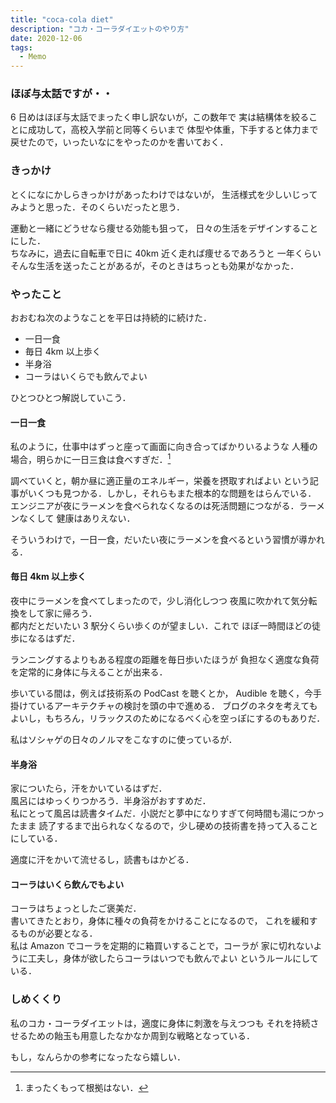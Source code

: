 ```yaml
---
title: "coca-cola diet"
description: "コカ・コーラダイエットのやり方"
date: 2020-12-06
tags:
  - Memo
---
```


### ほぼ与太話ですが・・

6 日めはほぼ与太話でまったく申し訳ないが，この数年で
実は結構体を絞ることに成功して，高校入学前と同等くらいまで
体型や体重，下手すると体力まで戻せたので，いったいなにをやったのかを書いておく．

### きっかけ

とくになにかしらきっかけがあったわけではないが，
生活様式を少しいじってみようと思った．そのくらいだったと思う．

運動と一緒にどうせなら痩せる効能も狙って，
日々の生活をデザインすることにした．  
ちなみに，過去に自転車で日に 40km 近く走れば痩せるであろうと
一年くらいそんな生活を送ったことがあるが，そのときはちっとも効果がなかった．

### やったこと

おおむね次のようなことを平日は持続的に続けた．

* 一日一食
* 毎日 4km 以上歩く
* 半身浴
* コーラはいくらでも飲んでよい

ひとつひとつ解説していこう．

#### 一日一食

私のように，仕事中はずっと座って画面に向き合ってばかりいるような
人種の場合，明らかに一日三食は食べすぎだ．[^1]

調べていくと，朝か昼に適正量のエネルギー，栄養を摂取すればよい
という記事がいくつも見つかる．しかし，それらもまた根本的な問題をはらんでいる．  
エンジニアが夜にラーメンを食べられなくなるのは死活問題につながる．ラーメンなくして
健康はありえない．

そういうわけで，一日一食，だいたい夜にラーメンを食べるという習慣が導かれる．


#### 毎日 4km 以上歩く

夜中にラーメンを食べてしまったので，少し消化しつつ
夜風に吹かれて気分転換をして家に帰ろう．  
都内だとだいたい 3 駅分くらい歩くのが望ましい．これで
ほぼ一時間ほどの徒歩になるはずだ．

ランニングするよりもある程度の距離を毎日歩いたほうが
負担なく適度な負荷を定常的に身体に与えることが出来る．

歩いている間は，例えば技術系の PodCast を聴くとか，
Audible を聴く，今手掛けているアーキテクチャの検討を頭の中で進める．
ブログのネタを考えてもよいし，もちろん，リラックスのためになるべく心を空っぽにするのもありだ．  

私はソシャゲの日々のノルマをこなすのに使っているが．

#### 半身浴

家についたら，汗をかいているはずだ．  
風呂にはゆっくりつかろう．半身浴がおすすめだ．  
私にとって風呂は読書タイムだ．小説だと夢中になりすぎて何時間も湯につかったまま
読了するまで出られなくなるので，少し硬めの技術書を持って入ることにしている．

適度に汗をかいて流せるし，読書もはかどる．


#### コーラはいくら飲んでもよい

コーラはちょっとしたご褒美だ．  
書いてきたとおり，身体に種々の負荷をかけることになるので，
これを緩和するものが必要となる．  
私は Amazon でコーラを定期的に箱買いすることで，コーラが
家に切れないように工夫し，身体が欲したらコーラはいつでも飲んでよい
というルールにしている．

### しめくくり

私のコカ・コーラダイエットは，適度に身体に刺激を与えつつも
それを持続させるための飴玉も用意したなかなか周到な戦略となっている．  

もし，なんらかの参考になったなら嬉しい．


[^1]: まったくもって根拠はない．